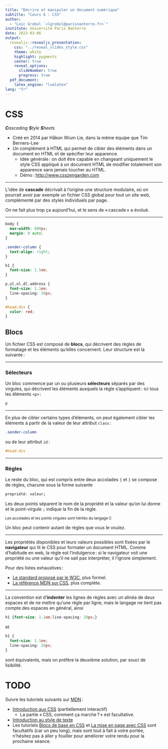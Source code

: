 ```yaml
---
title: "Décrire et manipuler un document numérique"
subtitle: "Cours 6 : CSS"
author:
  - "Loïc Grobol `<lgrobol@parisnanterre.fr>`"
institute: Université Paris Nanterre
date: 2023-03-06
output:
  revealjs::revealjs_presentation:
    css: "../reveal_slides_style.css"
    theme: white
    highlight: pygments
    center: true
    reveal_options:
      slideNumber: true
      progress: true
  pdf_document:
    latex_engine: "lualatex"
lang: "fr"
---
```


# CSS

_**C**ascading **S**tyle **S**heets_

- Créé en 2014 par Håkon Wium Lie, dans la même équipe que Tim Berners-Lee
- Un complément à HTML qui permet de cibler des éléments dans un document en HTML et de spécifier
  leur apparence.
  - Idée générale : on doit être capable en changeant uniquement le style CSS appliqué à un document
    HTML de modifier totalement son apparence sans jamais toucher au HTML.
  - Démo : <http://www.csszengarden.com>

---

L'idée de **cascade** décrivait à l'origine une structure modulaire, où on pourrait avoir par
  exemple un fichier CSS global pour tout un site web, complémenté par des styles individuels par
  page.

On ne fait plus trop ça aujourd'hui, et le sens de « cascade » a évolué.

---

```css
body {
  max-width: 800px;
  margin: 0 auto;
}

.sender-column {
  text-align: right;
}

h1 {
  font-size: 1.5em;
}

p,ul,ol,dl,address {
  font-size: 1.1em;
  line-spacing: 20px;
}

#head-div {
  color: red;
}
```

## Blocs

Un fichier CSS est composé de **blocs**, qui décrivent des règles de formatage et les éléments
qu'elles concernent. Leur structure est la suivante :

---

### Sélecteurs

Un bloc commence par un ou plusieurs **sélecteurs** séparés par des virgules, qui décrivent les
éléments auxquels la règle s'appliquent : ici tous les éléments `<p>` :

```css
p
```

---

En plus de cibler certains types d'éléments, on peut également cibler les éléments à partir de la
valeur de leur attribut `class` :

```css
.sender-column
```

ou de leur attribut `id` :

```css
#head-div
```

---

### Règles

Le reste du bloc, qui est compris entre deux accolades `{` et `}` se compose de règles, chacune
sous la forme suivante

```css
propriété: valeur;
```

Les deux points séparent le nom de la propriété et la valeur qu'on lui donne et le point-virgule
`;` indique la fin de la règle.

<small>Les accolades et les points virgules sont hérités du langage C</small>

Un bloc peut contenir autant de règles que vous le voulez.

---

Les propriétés disponibles et leurs valeurs possibles sont fixées par le **navigateur** qui lit le
CSS pour formater un document HTML. Comme d'habitude en web, la règle est l'indulgence : si le
navigateur voit une propriété ou une valeur qu'il ne sait pas interpréter, il l'ignore simplement.

Pour des listes exhaustives :

- [Le standard proposé par le W3C](https://www.w3.org/Style/CSS/current-work), plus formel.
- [La référence MDN sur CSS](https://developer.mozilla.org/fr/docs/Web/CSS), plus complète.

---

La convention est d'**indenter** les lignes de règles avec un alinéa de deux espaces et de ne mettre
qu'une règle par ligne, mais le langage ne tient pas compte des espaces en général, ainsi

```css
h1 {font-size: 1.1em;line-spacing: 20px;}
```

et

```css
h1 {
  font-size: 1.1em;
  line-spacing: 20px;
}
```

sont équivalents, mais on préfère la deuxième solution, par souci de lisibilité.

# TODO

Suivre les tutoriels suivants sur [MDN](https://developer.mozilla.org/fr/docs/Learn/CSS) :

- [Introduction aux CSS](https://developer.mozilla.org/fr/docs/Learn/CSS/First_steps) (partiellement
  interactif)
  - La partie « CSS, comment ça marche ? » est facultative.
- [Introduction au style de texte](https://developer.mozilla.org/fr/docs/Learn/CSS/Styling_text)
- Les tutoriels [Blocs de base en
  CSS](https://developer.mozilla.org/fr/docs/Learn/CSS/Building_blocks) et [La mise en page avec
  CSS](https://developer.mozilla.org/fr/docs/Learn/CSS/CSS_layout) sont facultatifs (car un peu
  long), mais sont tout à fait à votre portée, n'hésitez pas à aller y fouiller pour améliorer votre
  rendu pour la prochaine séance.
